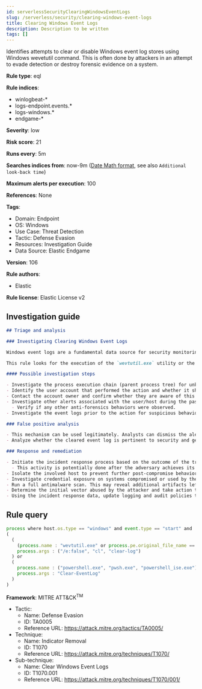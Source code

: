 ```yaml
---
id: serverlessSecurityClearingWindowsEventLogs
slug: /serverless/security/clearing-windows-event-logs
title: Clearing Windows Event Logs
description: Description to be written
tags: []
---
```


<div id="clearing-windows-event-logs"></div>

Identifies attempts to clear or disable Windows event log stores using Windows wevetutil command. This is often done by attackers in an attempt to evade detection or destroy forensic evidence on a system.

**Rule type**: eql

**Rule indices**: 

* winlogbeat-*
* logs-endpoint.events.*
* logs-windows.*
* endgame-*

**Severity**: low

**Risk score**: 21

**Runs every**: 5m

**Searches indices from**: now-9m ([Date Math format](((ref))/common-options.html#date-math), see also <DocLink id="serverlessSecurityRulesUiCreate" section="set-the-rules-schedule">`Additional look-back time`</DocLink>)

**Maximum alerts per execution**: 100

**References**: None

**Tags**: 

* Domain: Endpoint
* OS: Windows
* Use Case: Threat Detection
* Tactic: Defense Evasion
* Resources: Investigation Guide
* Data Source: Elastic Endgame

**Version**: 106

**Rule authors**: 

* Elastic

**Rule license**: Elastic License v2

## Investigation guide

```markdown
## Triage and analysis

### Investigating Clearing Windows Event Logs

Windows event logs are a fundamental data source for security monitoring, forensics, and incident response. Adversaries can tamper, clear, and delete this data to break SIEM detections, cover their tracks, and slow down incident response.

This rule looks for the execution of the `wevtutil.exe` utility or the `Clear-EventLog` cmdlet to clear event logs.

#### Possible investigation steps

- Investigate the process execution chain (parent process tree) for unknown processes. Examine their executable files for prevalence, whether they are located in expected locations, and if they are signed with valid digital signatures.
- Identify the user account that performed the action and whether it should perform this kind of action.
- Contact the account owner and confirm whether they are aware of this activity.
- Investigate other alerts associated with the user/host during the past 48 hours.
  - Verify if any other anti-forensics behaviors were observed.
- Investigate the event logs prior to the action for suspicious behaviors that an attacker may be trying to cover up.

### False positive analysis

- This mechanism can be used legitimately. Analysts can dismiss the alert if the administrator is aware of the activity and there are justifications for this action.
- Analyze whether the cleared event log is pertinent to security and general monitoring. Administrators can clear non-relevant event logs using this mechanism. If this activity is expected and noisy in your environment, consider adding exceptions — preferably with a combination of user and command line conditions.

### Response and remediation

- Initiate the incident response process based on the outcome of the triage.
  - This activity is potentially done after the adversary achieves its objectives on the host. Ensure that previous actions, if any, are investigated accordingly with their response playbooks.
- Isolate the involved host to prevent further post-compromise behavior.
- Investigate credential exposure on systems compromised or used by the attacker to ensure all compromised accounts are identified. Reset passwords for these accounts and other potentially compromised credentials, such as email, business systems, and web services.
- Run a full antimalware scan. This may reveal additional artifacts left in the system, persistence mechanisms, and malware components.
- Determine the initial vector abused by the attacker and take action to prevent reinfection through the same vector.
- Using the incident response data, update logging and audit policies to improve the mean time to detect (MTTD) and the mean time to respond (MTTR).
```

## Rule query

```js
process where host.os.type == "windows" and event.type == "start" and
(
  (
    (process.name : "wevtutil.exe" or process.pe.original_file_name == "wevtutil.exe") and
    process.args : ("/e:false", "cl", "clear-log")
  ) or
  (
    process.name : ("powershell.exe", "pwsh.exe", "powershell_ise.exe") and
    process.args : "Clear-EventLog"
  )
)

```

**Framework**: MITRE ATT&CK<sup>TM</sup>

* Tactic:
    * Name: Defense Evasion
    * ID: TA0005
    * Reference URL: https://attack.mitre.org/tactics/TA0005/
* Technique:
    * Name: Indicator Removal
    * ID: T1070
    * Reference URL: https://attack.mitre.org/techniques/T1070/
* Sub-technique:
    * Name: Clear Windows Event Logs
    * ID: T1070.001
    * Reference URL: https://attack.mitre.org/techniques/T1070/001/

